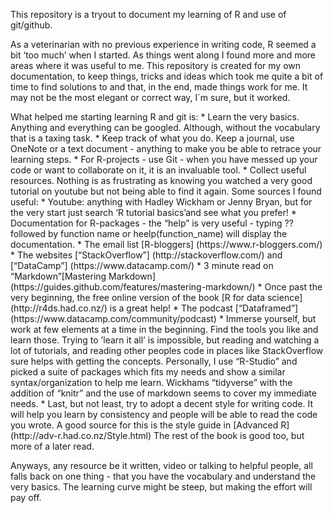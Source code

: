 This repository is a tryout to document my learning of R and use of git/github. 

As a veterinarian with no previous experience in writing code, R seemed a bit 'too much' when I started. As things went along I found more and more areas where it was useful to me.  This repository is created for my own documentation, to  keep things, tricks and ideas which took me quite a bit of time to find solutions to and that, in the end, made things work for me. It may not be the most elegant or correct way, I´m sure, but it worked.   

What helped me starting learning R and git is:
* Learn the very basics. Anything and everything can be googled. Although, without the vocabulary that is a taxing task.
* Keep track of what you do. Keep a journal, use OneNote or a text document - anything to make you be able to retrace your learning steps.
* For R-projects - use Git - when you have messed up your code or want to collaborate on it, it is an invaluable tool.
* Collect useful resources. Nothing is as frustrating as knowing you watched a very good tutorial on youtube but not being able to find it again. Some sources I found useful:
  * Youtube: anything with Hadley Wickham or Jenny Bryan, but for the very start just search 'R tutorial basics'and see what you prefer!
  * Documentation for R-packages - the "help" is very useful - typing ?? followed by function name or heelp(function_name) will display the documentation.
  * The email list [R-bloggers] (https://www.r-bloggers.com/) 
  * The websites ["StackOverflow"] (http://stackoverflow.com/) and ["DataCamp"] (https://www.datacamp.com/)
  * 3 minute read on "Markdown"[Mastering Markdown] (https://guides.github.com/features/mastering-markdown/)
  * Once past the very beginning, the free online version of the book [R for data science] (http://r4ds.had.co.nz/) is a great help!
  * The podcast ["Dataframed"] (https://www.datacamp.com/community/podcast)
* Immerse yourself, but work at few elements at a time in the beginning. Find the tools you like and learn those. Trying to 'learn it all' is impossible, but reading and watching a lot of tutorials, and reading other peoples code in places like StackOverflow sure helps with getting the concepts. Personally, I use "R-Studio" and picked a suite of packages which fits my needs and show a similar syntax/organization to help me learn. Wickhams "tidyverse" with the addition of "knitr" and the use of markdown seems to cover my immediate needs.
* Last, but not least, try to adopt a decent style for writing code. It will help you learn by consistency and people will be able to read the code you wrote. A good source for this is the style guide in [Advanced R] (http://adv-r.had.co.nz/Style.html) The rest of the book is good too, but more of a later read.

Anyways, any resource be it written, video or talking to helpful people, all falls back on one thing - that you have the vocabulary and understand the very basics. The learning curve might be steep, but making the effort will pay off. 

